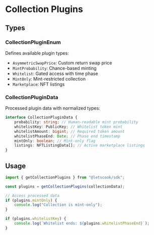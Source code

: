 # Collection Plugins

## Types

### CollectionPluginEnum

Defines available plugin types:

- `AsymmetricSwapPrice`: Custom return swap price
- `MintProbability`: Chance-based minting
- `Whitelist`: Gated access with time phase
- `MintOnly`: Mint-restricted collection
- `Marketplace`: NFT listings

### CollectionPluginData

Processed plugin data with normalized types:

```typescript
interface CollectionPluginData {
    probability: string; // Human-readable mint probability
    whitelistKey: PublicKey; // Whitelist token mint
    whitelistAmount: bigint; // Required token amount
    whitelistPhaseEnd: Date; // Phase end timestamp
    mintOnly: boolean; // Mint-only flag
    listings: NFTListingData[]; // Active marketplace listings
}
```

## Usage

```typescript
import { getCollectionPlugins } from "@letscook/sdk";

const plugins = getCollectionPlugins(collectionData);

// Access processed data
if (plugins.mintOnly) {
    console.log("Collection is mint-only");
}

if (plugins.whitelistKey) {
    console.log(`Whitelist ends: ${plugins.whitelistPhaseEnd}`);
}
```
